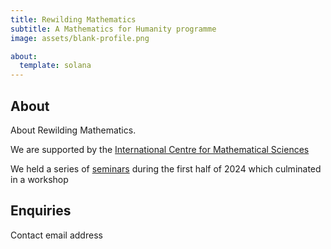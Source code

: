 ```yaml
---
title: Rewilding Mathematics
subtitle: A Mathematics for Humanity programme
image: assets/blank-profile.png

about:
  template: solana
---
```


## About

About Rewilding Mathematics.

We are supported by the [International Centre for Mathematical Sciences](https://www.icms.org.uk/)

We held a series of [seminars](seminars.html) during the first half of 2024 which culminated in a workshop

## Enquiries

Contact email address
